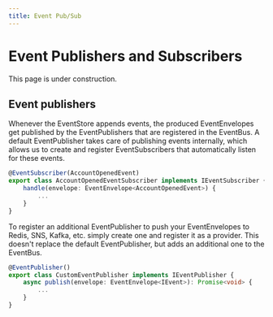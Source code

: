 ```yaml
---
title: Event Pub/Sub
---
```


 
# Event Publishers and Subscribers

<Callout type="warning" emoji="🚧">
    This page is under construction.
</Callout>

## Event publishers
Whenever the EventStore appends events, the produced EventEnvelopes get published by the EventPublishers that are registered in the EventBus. A default EventPublisher takes care of publishing events internally, which allows us to create and register EventSubscribers that automatically listen for these events.

```typescript
@EventSubscriber(AccountOpenedEvent)
export class AccountOpenedEventSubscriber implements IEventSubscriber {
	handle(envelope: EventEnvelope<AccountOpenedEvent>) {
		...
	}
}
```

To register an additional EventPublisher to push your EventEnvelopes to Redis, SNS, Kafka, etc. simply create one and register it as a provider.
This doesn't replace the default EventPublisher, but adds an additional one to the EventBus.

```typescript
@EventPublisher()
export class CustomEventPublisher implements IEventPublisher {
	async publish(envelope: EventEnvelope<IEvent>): Promise<void> {
		...
	}
}
```